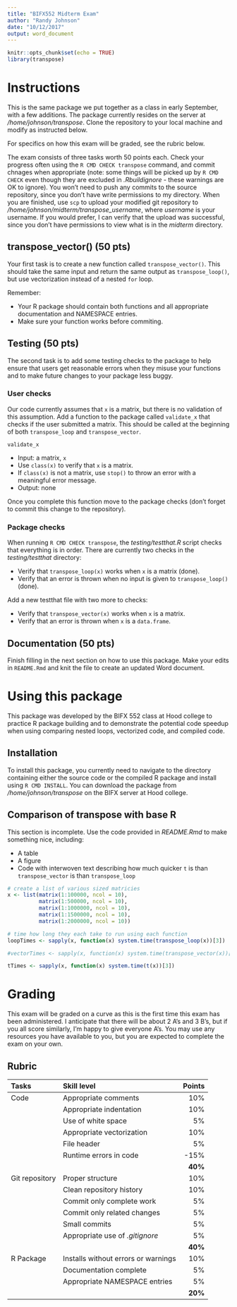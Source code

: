 ```yaml
---
title: "BIFX552 Midterm Exam"
author: "Randy Johnson"
date: "10/12/2017"
output: word_document
---
```


```r
knitr::opts_chunk$set(echo = TRUE)
library(transpose)
```


# Instructions

This is the same package we put together as a class in early September, with a few additions. The package currently resides on the server at */home/johnson/transpose*. Clone the repository to your local machine and modify as instructed below.

For specifics on how this exam will be graded, see the rubric below.

The exam consists of three tasks worth 50 points each. Check your progress often using the `R CMD CHECK transpose` command, and commit chnages when appropriate (note: some things will be picked up by `R CMD CHECK` even though they are excluded in *.Rbuildignore* - these warnings are OK to ignore). You won't need to push any commits to the source repository, since you don't have write permissions to my directory. When you are finished, use `scp` to upload your modified git repository to */home/johnson/midterm/transpose_username*, where *username* is your username. If you would prefer, I can verify that the upload was successful, since you don't have permissions to view what is in the *midterm* directory.

## transpose_vector() (50 pts)

Your first task is to create a new function called `transpose_vector()`. This should take the same input and return the same output as `transpose_loop()`, but use vectorization instead of a nested `for` loop.

Remember: 

* Your R package should contain both functions and all appropriate documentation and NAMESPACE entries.
* Make sure your function works before commiting.

## Testing (50 pts)

The second task is to add some testing checks to the package to help ensure that users get reasonable errors when they misuse your functions and to make future changes to your package less buggy.

### User checks

Our code currently assumes that `x` is a matrix, but there is no validation of this assumption. Add a function to the package called `validate_x` that checks if the user submitted a matrix. This should be called at the beginning of both `transpose_loop` and `transpose_vector`.

`validate_x`

* Input: a matrix, `x`
* Use `class(x)` to verify that `x` is a matrix.
* If `class(x)` is not a matrix, use `stop()` to throw an error with a meaningful error message.
* Output: none

Once you complete this function move to the package checks (don't forget to commit this change to the repository).

### Package checks

When running `R CMD CHECK transpose`, the *testing/testthat.R* script checks that everything is in order. There are currently two checks in the *testing/testthat* directory:

* Verify that `transpose_loop(x)` works when `x` is a matrix (done).
* Verify that an error is thrown when no input is given to `transpose_loop()` (done).

Add a new testthat file with two more to checks:

* Verify that `transpose_vector(x)` works when `x` is a matrix.
* Verify that an error is thrown when `x` is a `data.frame`.

## Documentation (50 pts)

Finish filling in the next section on how to use this package. Make your edits in `README.Rmd` and knit the file to create an updated Word document.

# Using this package

This package was developed by the BIFX 552 class at Hood college to practice R package building and to demonstrate the potential code speedup when using comparing nested loops, vectorized code, and compiled code.

## Installation

To install this package, you currently need to navigate to the directory containing either the source code or the compiled R package and install using `R CMD INSTALL`. You can download the package from */home/johnson/transpose* on the BIFX server at Hood college.

## Comparison of transpose with base R

This section is incomplete. Use the code provided in *README.Rmd* to make something nice, including:

* A table
* A figure
* Code with interwoven text describing how much quicker `t` is than `transpose_vector` is than `transpose_loop`

```r
# create a list of various sized matricies
x <- list(matrix(1:100000, ncol = 10),
          matrix(1:500000, ncol = 10),
          matrix(1:1000000, ncol = 10),
          matrix(1:1500000, ncol = 10),
          matrix(1:2000000, ncol = 10))

# time how long they each take to run using each function
loopTimes <- sapply(x, function(x) system.time(transpose_loop(x))[3])

#vectorTimes <- sapply(x, function(x) system.time(transpose_vector(x))[3])

tTimes <- sapply(x, function(x) system.time(t(x))[3])
```

# Grading

This exam will be graded on a curve as this is the first time this exam has been administered. I anticipate that there will be about 2 A's and 3 B's, but if you all score similarly, I'm happy to give everyone A's. You may use any resources you have available to you, but you are expected to complete the exam on your own.

## Rubric

| Tasks | Skill level | Points |
|:------|:------------|------:|
| Code | Appropriate comments | 10% |
| | Appropriate indentation | 10% |
| | Use of white space | 5% |
| | Appropriate vectorization | 10% |
| | File header | 5% |
| | Runtime errors in code | -15% |
| | | **40%** |
| Git repository | Proper structure | 10% |
| | Clean repository history | 10% |
| | Commit only complete work | 5% |
| | Commit only related changes | 5% |
| | Small commits | 5% |
| | Appropriate use of *.gitignore* | 5% |
| | | **40%** |
| R Package | Installs without errors or warnings | 10% |
| | Documentation complete | 5% |
| | Appropriate NAMESPACE entries | 5% |
| | | **20%** |
